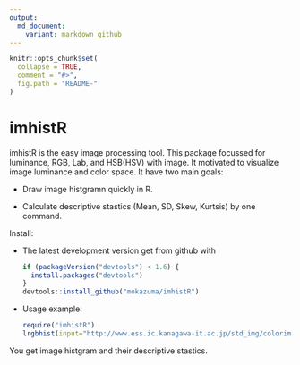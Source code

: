 ```yaml
---
output:
  md_document:
    variant: markdown_github
---
```


<!-- README.md is generated from README.Rmd. Please edit that file -->

```r
knitr::opts_chunk$set(
  collapse = TRUE,
  comment = "#>",
  fig.path = "README-"
)
```

# imhistR

imhistR is the easy image processing tool. This package focussed for luminance, RGB, Lab, and HSB(HSV) with image. 
It motivated to visualize image luminance and color space. It have two main goals:

* Draw image histgramn quickly in R.

* Calculate descriptive stastics (Mean, SD, Skew, Kurtsis) by one command.

Install:

* The latest development version get from github with

    ```R
    if (packageVersion("devtools") < 1.6) {
      install.packages("devtools")
    }
    devtools::install_github("mokazuma/imhistR")
    ```

* Usage example: 

    ```R
    require("imhistR")
    lrgbhist(input="http://www.ess.ic.kanagawa-it.ac.jp/std_img/colorimage/Lenna.jpg", mode="url", hist="Lenna")
    ```

You get image histgram and their descriptive stastics.


